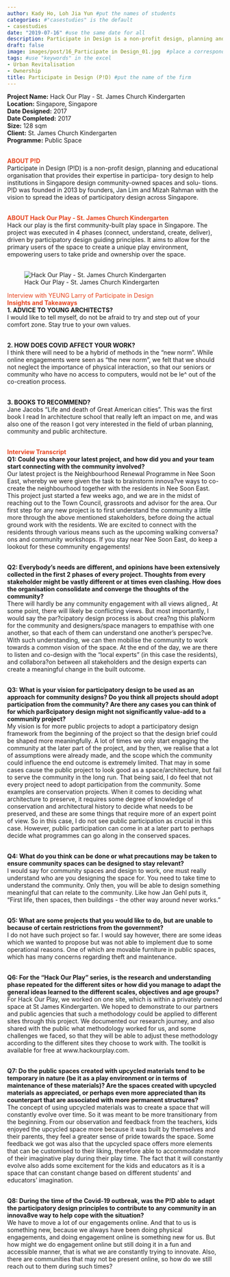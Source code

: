 ---
author: Kady Ho, Loh Jia Yun #put the names of students
categories: #"casestudies" is the default 
- casestudies
date: "2019-07-16" #use the same date for all
description: Participate in Design is a non-profit design, planning and educational organisation that helps institution in Singapore design community-owned spaces. #brief description about the firm
draft: false
image: images/post/16_Participate in Design_01.jpg  #place a corresponding image in the "images" => "post"
tags: #use "keywords" in the excel
- Urban Revitalisation
- Ownership
title: Participate in Design (P!D) #put the name of the firm
---

__Project Name:__ Hack Our Play - St. James Church Kindergarten <br>
__Location:__ Singapore, Singapore <br>
__Date Designed:__ 2017 <br>
__Date Completed:__ 2017 <br>
__Size:__ 128 sqm<br>
__Client:__ St. James Church Kindergarten <br>
__Programme:__ Public Space
<br><br>

<span style="color:#E7451F">__ABOUT P!D__</span><br>
Participate in Design (P!D) is a non-profit design, planning and educational organisation that provides their expertise in participa- tory design to help institutions in Singapore design community-owned spaces and solu- tions. P!D was founded in 2013 by founders, Jan Lim and Mizah Rahman with the vision to spread the ideas of participatory design across Singapore. <br><br>

<span style="color:#E7451F">__ABOUT Hack Our Play - St. James Church Kindergarten__</span><br>
Hack our play is the first community-built play space in Singapore. The project was executed in 4 phases (connect, understand, create, deliver), driven by participatory design guiding principles. It aims to allow for the primary users of the space to create a unique play environment, empowering users to take pride and ownership over the space. <br><br>

<!-- Photo of the project -->

<!-- ![caption: name of the project](https://socialarchi.github.io/images/post/"name of the file") 
example below-->

![Hack Our Play - St. James Church Kindergarten](https://socialarchi.github.io/images/post/16_Participate in Design_01.jpg) 

<span style="color:#E7451F">Interview with YEUNG Larry of Participate in Design</span><br>
<span style="color:#E7451F">__Insights and Takeaways__</span><br>
__1. ADVICE TO YOUNG ARCHITECTS?__<br>
I would like to tell myself, do not be afraid to try and step out of your comfort zone. Stay true to your own values. <br><br>

__2. HOW DOES COVID AFFECT YOUR WORK?__<br>
I think there will need to be a hybrid of methods in the “new norm”. While online engagements were seen as “the new norm”, we felt that we should not neglect the importance of physical interaction, so that our seniors or community who have no access to computers, would not be le^ out of the co-creation process.<br><br>

__3. BOOKS TO RECOMMEND?__<br>
Jane Jacobs “Life and death of Great American cities”. This was the first book I read In architecture school that really left an impact on me, and was also one of the reason I got very interested in the field of urban planning, community and public architecture. <br><br>

<span style="color:#E7451F">__Interview Transcript__</span><br>
__Q1: Could you share your latest project, and how did you and your team start connecting with the community involved?__<br>
Our latest project is the Neighbourhood Renewal Programme in Nee Soon East, whereby we were given the task to brainstorm innova?ve ways to co-create the neighbourhood together with the residents in Nee Soon East. This project just started a few weeks ago, and we are in the midst of reaching out to the Town Council, grassroots and advisor for the area. Our first step for any new project is to first understand the community a little more through the above mentioned stakeholders, before doing the actual ground work with the residents. We are excited to connect with the residents through various means such as the upcoming walking conversa?ons and community workshops. If you stay near Nee Soon East, do keep a lookout for these community engagements! <br><br>

__Q2: Everybody’s needs are different, and opinions have been extensively collected in the first 2 phases of every project. Thoughts from every stakeholder might be vastly different or at times even clashing. How does the organisation consolidate and converge the thoughts of the community?__<br>
There will hardly be any community engagement with all views aligned,. At some point, there will likely be conflicting views. But most importantly, I would say the par?cipatory design process is about crea?ng this plaNorm for the community and designers/space managers to empathise with one another, so that each of them can understand one another’s perspec?ve. With such understanding, we can then mobilise the community to work towards a common vision of the space. At the end of the day, we are there to listen and co-design with the “local experts” (in this case the residents), and collabora?on between all stakeholders and the design experts can create a meaningful change in the built outcome. <br><br>

__Q3: What is your vision for participatory design to be used as an approach for community designs? Do you think all projects should adopt participation from the community? Are there any cases you can think of for which par8cipatory design might not significantly value-add to a community project?__<br>
My vision is for more public projects to adopt a participatory design framework from the beginning of the project so that the design brief could be shaped more meaningfully. A lot of times we only start engaging the community at the later part of the project, and by then, we realise that a lot of assumptions were already made, and the scope which the community could influence the end outcome is extremely limited. That may in some cases cause the public project to look good as a space/architecture, but fail to serve the community in the long run. That being said, I do feel that not every project need to adopt participation from the community. Some examples are conservation projects. When it comes to deciding what architecture to preserve, it requires some degree of knowledge of conservation and architectural history to decide what needs to be preserved, and these are some things that require more of an expert point of view. So in this case, I do not see public participation as crucial in this case. However, public participation can come in at a later part to perhaps decide what programmes can go along in the conserved spaces. <br><br>

__Q4: What do you think can be done or what precautions may be taken to ensure community spaces can be designed to stay relevant?__<br>
I would say for community spaces and design to work, one must really understand who are you designing the space for. You need to take time to understand the community. Only then, you will be able to design something meaningful that can relate to the community. Like how Jan Gehl puts it, “First life, then spaces, then buildings - the other way around never works." <br><br>

__Q5: What are some projects that you would like to do, but are unable to because of certain restrictions from the government?__<br>
I do not have such project so far. I would say however, there are some ideas which we wanted to propose but was not able to implement due to some operational reasons. One of which are movable furniture in public spaces, which has many concerns regarding theft and maintenance. <br><br>

__Q6: For the “Hack Our Play” series, is the research and understanding phase repeated for the different sites or how did you manage to adapt the general ideas learned to the different scales, objectives and age groups?__<br>
For Hack Our Play, we worked on one site, which is within a privately owned space at St James Kindergarten. We hoped to demonstrate to our partners and public agencies that such a methodology could be applied to different sites through this project. We documented our research journey, and also shared with the public what methodology worked for us, and some challenges we faced, so that they will be able to adjust these methodology according to the different sites they choose to work with. The toolkit is available for free at www.hackourplay.com. <br><br>

__Q7: Do the public spaces created with upcycled materials tend to be temporary in nature (be it as a play environment or in terms of maintenance of these materials)? Are the spaces created with upcycled materials as appreciated, or perhaps even more appreciated than its counterpart that are associated with more permanent structures?__<br>
The concept of using upcycled materials was to create a space that will constantly evolve over time. So it was meant to be more transitionary from the beginning. From our observation and feedback from the teachers, kids enjoyed the upcycled space more because it was built by themselves and their parents, they feel a greater sense of pride towards the space. Some feedback we got was also that the upcycled space offers more elements that can be customised to their liking, therefore able to accommodate more of their imaginative play during their play time. The fact that it will constantly evolve also adds some excitement for the kids and educators as it is a space that can constant change based on different students’ and educators’ imagination. <br><br>

__Q8: During the time of the Covid-19 outbreak, was the P!D able to adapt the participatory design principles to contribute to any community in an innova8ve way to help cope with the situation?__<br>
We have to move a lot of our engagements online. And that to us is something new, because we always have been doing physical engagements, and doing engagement online is something new for us. But how might we do engagement online but still doing it in a fun and accessible manner, that is what we are constantly trying to innovate. Also, there are communities that may not be present online, so how do we still reach out to them during such times? <br><br>
